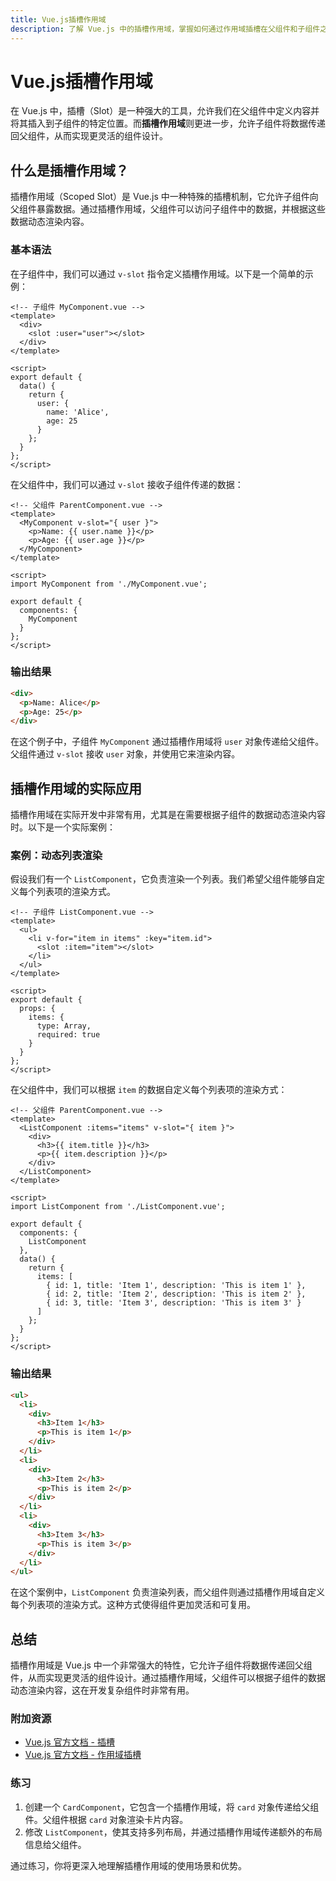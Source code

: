 ```yaml
---
title: Vue.js插槽作用域
description: 了解 Vue.js 中的插槽作用域，掌握如何通过作用域插槽在父组件和子组件之间传递数据。
---
```


# Vue.js插槽作用域

在 Vue.js 中，插槽（Slot）是一种强大的工具，允许我们在父组件中定义内容并将其插入到子组件的特定位置。而**插槽作用域**则更进一步，允许子组件将数据传递回父组件，从而实现更灵活的组件设计。

## 什么是插槽作用域？

插槽作用域（Scoped Slot）是 Vue.js 中一种特殊的插槽机制，它允许子组件向父组件暴露数据。通过插槽作用域，父组件可以访问子组件中的数据，并根据这些数据动态渲染内容。

### 基本语法

在子组件中，我们可以通过 `v-slot` 指令定义插槽作用域。以下是一个简单的示例：

```vue
<!-- 子组件 MyComponent.vue -->
<template>
  <div>
    <slot :user="user"></slot>
  </div>
</template>

<script>
export default {
  data() {
    return {
      user: {
        name: 'Alice',
        age: 25
      }
    };
  }
};
</script>
```

在父组件中，我们可以通过 `v-slot` 接收子组件传递的数据：

```vue
<!-- 父组件 ParentComponent.vue -->
<template>
  <MyComponent v-slot="{ user }">
    <p>Name: {{ user.name }}</p>
    <p>Age: {{ user.age }}</p>
  </MyComponent>
</template>

<script>
import MyComponent from './MyComponent.vue';

export default {
  components: {
    MyComponent
  }
};
</script>
```

### 输出结果

```html
<div>
  <p>Name: Alice</p>
  <p>Age: 25</p>
</div>
```

在这个例子中，子组件 `MyComponent` 通过插槽作用域将 `user` 对象传递给父组件。父组件通过 `v-slot` 接收 `user` 对象，并使用它来渲染内容。

## 插槽作用域的实际应用

插槽作用域在实际开发中非常有用，尤其是在需要根据子组件的数据动态渲染内容时。以下是一个实际案例：

### 案例：动态列表渲染

假设我们有一个 `ListComponent`，它负责渲染一个列表。我们希望父组件能够自定义每个列表项的渲染方式。

```vue
<!-- 子组件 ListComponent.vue -->
<template>
  <ul>
    <li v-for="item in items" :key="item.id">
      <slot :item="item"></slot>
    </li>
  </ul>
</template>

<script>
export default {
  props: {
    items: {
      type: Array,
      required: true
    }
  }
};
</script>
```

在父组件中，我们可以根据 `item` 的数据自定义每个列表项的渲染方式：

```vue
<!-- 父组件 ParentComponent.vue -->
<template>
  <ListComponent :items="items" v-slot="{ item }">
    <div>
      <h3>{{ item.title }}</h3>
      <p>{{ item.description }}</p>
    </div>
  </ListComponent>
</template>

<script>
import ListComponent from './ListComponent.vue';

export default {
  components: {
    ListComponent
  },
  data() {
    return {
      items: [
        { id: 1, title: 'Item 1', description: 'This is item 1' },
        { id: 2, title: 'Item 2', description: 'This is item 2' },
        { id: 3, title: 'Item 3', description: 'This is item 3' }
      ]
    };
  }
};
</script>
```

### 输出结果

```html
<ul>
  <li>
    <div>
      <h3>Item 1</h3>
      <p>This is item 1</p>
    </div>
  </li>
  <li>
    <div>
      <h3>Item 2</h3>
      <p>This is item 2</p>
    </div>
  </li>
  <li>
    <div>
      <h3>Item 3</h3>
      <p>This is item 3</p>
    </div>
  </li>
</ul>
```

在这个案例中，`ListComponent` 负责渲染列表，而父组件则通过插槽作用域自定义每个列表项的渲染方式。这种方式使得组件更加灵活和可复用。

## 总结

插槽作用域是 Vue.js 中一个非常强大的特性，它允许子组件将数据传递回父组件，从而实现更灵活的组件设计。通过插槽作用域，父组件可以根据子组件的数据动态渲染内容，这在开发复杂组件时非常有用。

### 附加资源

- [Vue.js 官方文档 - 插槽](https://v3.vuejs.org/guide/component-slots.html)
- [Vue.js 官方文档 - 作用域插槽](https://v3.vuejs.org/guide/component-slots.html#scoped-slots)

### 练习

1. 创建一个 `CardComponent`，它包含一个插槽作用域，将 `card` 对象传递给父组件。父组件根据 `card` 对象渲染卡片内容。
2. 修改 `ListComponent`，使其支持多列布局，并通过插槽作用域传递额外的布局信息给父组件。

通过练习，你将更深入地理解插槽作用域的使用场景和优势。